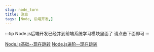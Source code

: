 ---
slug: node_turn
title: 注意
tags: [Node, 后端开发,]
---


:::tip
Node.js后端开发已经并到前端系统学习模块里面了 请点击下面即可
:::






<Tabs>
  <TabItem value="Node.js基础" label="Node.js基础" default>
    <a href="https://newblog.hfliu.com/docs/FrontEnd/Node-Weak/NetCommunicate/Ajax%E5%9F%BA%E7%A1%80">Node.js基础--现在跳转</a>
  </TabItem>
  <TabItem value="Node.js进阶" label="Node.js进阶">
    <a href="https://newblog.hfliu.com/docs/FrontEnd/FrontEnd-Wider/server/Egg%E5%AD%A6%E4%B9%A0/wait">Node.js进阶--现在跳转</a>
  </TabItem>

</Tabs>